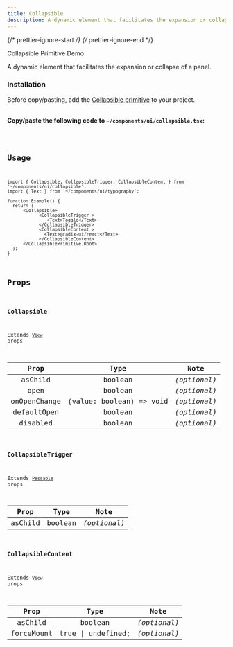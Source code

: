 ```yaml
---
title: Collapsible
description: A dynamic element that facilitates the expansion or collapse of a panel.
---
```


{/* prettier-ignore-start */}
{/* prettier-ignore-end */}


<LinkButton href="/primitives/collapsible">
  Collapsible Primitive
</LinkButton>
<LinkButton target="_blank" href="https://rnr-showcase.vercel.app/collapsible">
  Demo
</LinkButton>

<br />

A dynamic element that facilitates the expansion or collapse of a panel.

### Installation

<Aside type="tip" title="Dependency">
    Before copy/pasting, add the <a href="/primitives/collapsible" className='text-white font-bold'>Collapsible primitive</a> to your project.
</Aside>

<br />

**Copy/paste the following code to `~/components/ui/collapsible.tsx`:**


<Code code={importedCode} lang="tsx" title="~/components/ui/collapsible.tsx" />

## Usage

```tsx
import { Collapsible, CollapsibleTrigger, CollapsibleContent } from '~/components/ui/collapsible';
import { Text } from '~/components/ui/typography';

function Example() {
  return (
      <Collapsible>
            <CollapsibleTrigger >
               <Text>Toggle</Text>
            </CollapsibleTrigger>
            <CollapsibleContent >
              <Text>@radix-ui/react</Text>
            </CollapsibleContent>
      </CollapsiblePrimitive.Root>
  );
}
```

## Props

### Collapsible

Extends [`View`](https://reactnative.dev/docs/view#props) props

|     Prop     |           Type           |     Note     |
| :----------: | :----------------------: | :----------: |
|   asChild    |         boolean          | _(optional)_ |
|     open     |         boolean          | _(optional)_ |
| onOpenChange | (value: boolean) => void | _(optional)_ |
| defaultOpen  |         boolean          | _(optional)_ |
|   disabled   |         boolean          | _(optional)_ |

### CollapsibleTrigger

Extends [`Pessable`](https://reactnative.dev/docs/pressable#props) props

|   Prop   |  Type   |     Note     |
| :------: | :-----: | :----------: |
| asChild  | boolean | _(optional)_ |

### CollapsibleContent

Extends [`View`](https://reactnative.dev/docs/view#props) props

|    Prop    |        Type        |     Note     |
| :--------: | :----------------: | :----------: |
|  asChild   |      boolean       | _(optional)_ |
| forceMount | true \| undefined; | _(optional)_ |